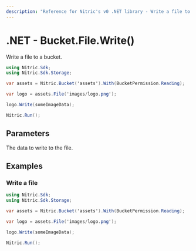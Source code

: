 ```yaml
---
description: "Reference for Nitric's v0 .NET library - Write a file to a bucket."
---
```


# .NET - Bucket.File.Write()

Write a file to a bucket.

```csharp
using Nitric.Sdk;
using Nitric.Sdk.Storage;

var assets = Nitric.Bucket('assets').With(BucketPermission.Reading);

var logo = assets.File('images/logo.png');

logo.Write(someImageData);

Nitric.Run();
```

## Parameters

<Properties>
  <Property name="data" required type="byte[]">
    The data to write to the file.
  </Property>
</Properties>

## Examples

### Write a file

```csharp
using Nitric.Sdk;
using Nitric.Sdk.Storage;

var assets = Nitric.Bucket('assets').With(BucketPermission.Reading);

var logo = assets.File('images/logo.png');

logo.Write(someImageData);

Nitric.Run();
```
